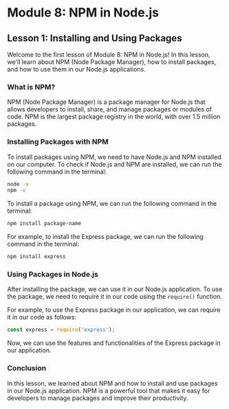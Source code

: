 # Module 8: NPM in Node.js

## Lesson 1: Installing and Using Packages

Welcome to the first lesson of Module 8: NPM in Node.js! In this lesson, we'll learn about NPM (Node Package Manager), how to install packages, and how to use them in our Node.js applications.

### What is NPM?

NPM (Node Package Manager) is a package manager for Node.js that allows developers to install, share, and manage packages or modules of code. NPM is the largest package registry in the world, with over 1.5 million packages.

### Installing Packages with NPM

To install packages using NPM, we need to have Node.js and NPM installed on our computer. To check if Node.js and NPM are installed, we can run the following command in the terminal:

```sh
node -v
npm -v
```

To install a package using NPM, we can run the following command in the terminal:

```sh
npm install package-name
```

For example, to install the Express package, we can run the following command in the terminal:

```sh
npm install express
```

### Using Packages in Node.js

After installing the package, we can use it in our Node.js application. To use the package, we need to require it in our code using the `require()` function.

For example, to use the Express package in our application, we can require it in our code as follows:

```javascript
const express = require('express');
```

Now, we can use the features and functionalities of the Express package in our application.

### Conclusion

In this lesson, we learned about NPM and how to install and use packages in our Node.js application. NPM is a powerful tool that makes it easy for developers to manage packages and improve their productivity.
